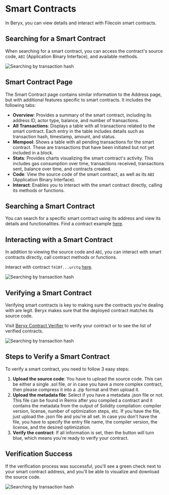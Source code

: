 # Smart Contracts

In Beryx, you can view details and interact with Filecoin smart contracts.

## Searching for a Smart Contract

When searching for a smart contract, you can access the contract's source code, `ABI` (Application Binary Interface), and available methods.

![Searching by transaction hash](../assets/image-7.webp)

## Smart Contract Page

The Smart Contract page contains similar information to the Address page, but with additional features specific to smart contracts. It includes the following tabs:

- **Overview**: Provides a summary of the smart contract, including its address ID, actor type, balance, and number of transactions.
- **All Transactions**: Displays a table with all transactions related to the smart contract. Each entry in the table includes details such as transaction hash, timestamp, amount, and status.
- **Mempool**: Shows a table with all pending transactions for the smart contract. These are transactions that have been initiated but not yet included in a block.
- **Stats**: Provides charts visualizing the smart contract's activity. This includes gas consumption over time, transactions received, transactions sent, balance over time, and contracts created.
- **Code**: View the source code of the smart contract, as well as its `ABI` (Application Binary Interface).
- **Interact**: Enables you to interact with the smart contract directly, calling its methods or functions.

## Searching a Smart Contract

You can search for a specific smart contract using its address and view its details and functionalities. Find a contract example [here](https://beryx.io/fil/mainnet/address/f410fg6dyyyr5q7k6tg7kmavzw4uimz3phxxqmfk2mky?tab=overview).

## Interacting with a Smart Contract

In addition to viewing the source code and `ABI`, you can interact with smart contracts directly, call contract methods or functions.

Interact with contract `f410f...urctq` [here](https://beryx.io/fil/calibration/address/f410fc4oqz4o47leiyhmo5ynji2k4iyxmuxozj4urctq?tab=interact).

![Searching by transaction hash](../assets/image-8.webp)

## Verifying a Smart Contract

Verifying smart contracts is key to making sure the contracts you're dealing with are legit. Beryx makes sure that the deployed contract matches its source code.

Visit [Beryx Contract Verifier](https://beryx.io/contract_verifier) to verify your contract or to see the list of verified contracts.

![Searching by transaction hash](../assets/image-9.webp)

## Steps to Verify a Smart Contract

To verify a smart contract, you need to follow 3 easy steps:

1. **Upload the source code**: You have to upload the source code. This can be either a single .sol file, or in case you have a more complex contract, then please compress it into a .zip format and then upload it.
2. **Upload the metadata file**: Select if you have a metadata .json file or not. This file can be found in Remix after you compiled a contract and it contains the metadata from the output of Solidity compilation: compiler version, license, number of optimization steps, etc. If you have the file, just upload the .json file and you're all set. In case you don't have the file, you have to specify the entry file name, the compiler version, the license, and the desired optimization.
3. **Verify the contract**: If all information is set, then the button will turn blue, which means you're ready to verify your contract.

## Verification Success

If the verification process was successful, you'll see a green check next to your smart contract address, and you'll be able to visualize and download the source code.

![Searching by transaction hash](../assets/image-10.webp)
